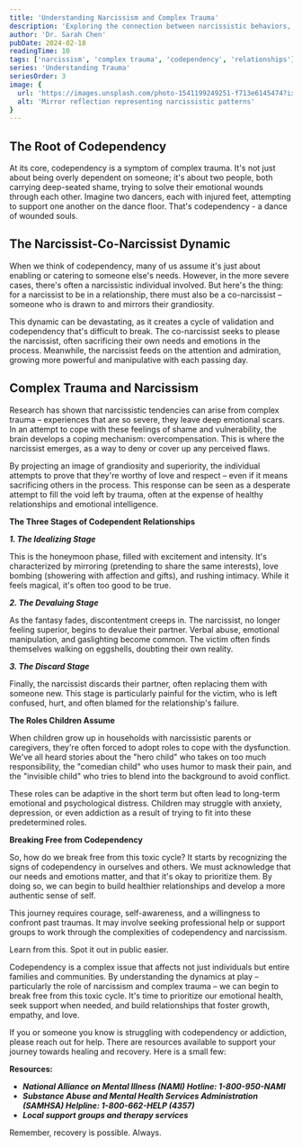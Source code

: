 ```yaml
---
title: 'Understanding Narcissism and Complex Trauma'
description: 'Exploring the connection between narcissistic behaviors, codependency, and complex trauma'
author: 'Dr. Sarah Chen'
pubDate: 2024-02-18
readingTime: 10
tags: ['narcissism', 'complex trauma', 'codependency', 'relationships']
series: 'Understanding Trauma'
seriesOrder: 3
image: {
  url: 'https://images.unsplash.com/photo-1541199249251-f713e6145474?ixlib=rb-4.0.3&auto=format&fit=crop&w=1200&q=80',
  alt: 'Mirror reflection representing narcissistic patterns'
}
---
```



<TableOfContents />

## The Root of Codependency

At its core, codependency is a symptom of complex trauma. It's not just about being overly dependent on someone; it's about two people, both carrying deep-seated shame, trying to solve their emotional wounds through each other. Imagine two dancers, each with injured feet, attempting to support one another on the dance floor. That's codependency - a dance of wounded souls.

## The Narcissist-Co-Narcissist Dynamic

When we think of codependency, many of us assume it's just about enabling or catering to someone else's needs. However, in the more severe cases, there's often a narcissistic individual involved. But here's the thing: for a narcissist to be in a relationship, there must also be a co-narcissist – someone who is drawn to and mirrors their grandiosity.

This dynamic can be devastating, as it creates a cycle of validation and codependency that's difficult to break. The co-narcissist seeks to please the narcissist, often sacrificing their own needs and emotions in the process. Meanwhile, the narcissist feeds on the attention and admiration, growing more powerful and manipulative with each passing day.

## Complex Trauma and Narcissism

Research has shown that narcissistic tendencies can arise from complex trauma – experiences that are so severe, they leave deep emotional scars. In an attempt to cope with these feelings of shame and vulnerability, the brain develops a coping mechanism: overcompensation. This is where the narcissist emerges, as a way to deny or cover up any perceived flaws.

By projecting an image of grandiosity and superiority, the individual attempts to prove that they're worthy of love and respect – even if it means sacrificing others in the process. This response can be seen as a desperate attempt to fill the void left by trauma, often at the expense of healthy relationships and emotional intelligence.

**The Three Stages of Codependent Relationships**

**_1. The Idealizing Stage_**

This is the honeymoon phase, filled with excitement and intensity. It's characterized by mirroring (pretending to share the same interests), love bombing (showering with affection and gifts), and rushing intimacy. While it feels magical, it's often too good to be true.

**_2. The Devaluing Stage_**

As the fantasy fades, discontentment creeps in. The narcissist, no longer feeling superior, begins to devalue their partner. Verbal abuse, emotional manipulation, and gaslighting become common. The victim often finds themselves walking on eggshells, doubting their own reality.

**_3. The Discard Stage_**

Finally, the narcissist discards their partner, often replacing them with someone new. This stage is particularly painful for the victim, who is left confused, hurt, and often blamed for the relationship's failure.

**The Roles Children Assume**

When children grow up in households with narcissistic parents or caregivers, they're often forced to adopt roles to cope with the dysfunction. We've all heard stories about the "hero child" who takes on too much responsibility, the "comedian child" who uses humor to mask their pain, and the "invisible child" who tries to blend into the background to avoid conflict.

These roles can be adaptive in the short term but often lead to long-term emotional and psychological distress. Children may struggle with anxiety, depression, or even addiction as a result of trying to fit into these predetermined roles.

**Breaking Free from Codependency**

So, how do we break free from this toxic cycle? It starts by recognizing the signs of codependency in ourselves and others. We must acknowledge that our needs and emotions matter, and that it's okay to prioritize them. By doing so, we can begin to build healthier relationships and develop a more authentic sense of self.

This journey requires courage, self-awareness, and a willingness to confront past traumas. It may involve seeking professional help or support groups to work through the complexities of codependency and narcissism.

Learn from this. Spot it out in public easier.

Codependency is a complex issue that affects not just individuals but entire families and communities. By understanding the dynamics at play – particularly the role of narcissism and complex trauma – we can begin to break free from this toxic cycle. It's time to prioritize our emotional health, seek support when needed, and build relationships that foster growth, empathy, and love.

If you or someone you know is struggling with codependency or addiction, please reach out for help. There are resources available to support your journey towards healing and recovery. Here is a small few:

**Resources:**

- **_National Alliance on Mental Illness (NAMI) Hotline: 1-800-950-NAMI_**
- **_Substance Abuse and Mental Health Services Administration (SAMHSA) Helpline: 1-800-662-HELP (4357)_**
- **_Local support groups and therapy services_**

Remember, recovery is possible. Always.
